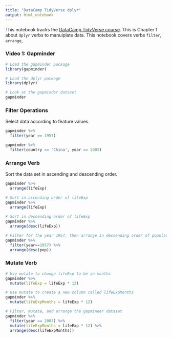 ```yaml
---
title: "DataCamp TidyVerse dplyr"
output: html_notebook
---
```


This notebook tracks the [DataCamp TidyVerse course](https://www.datacamp.com/courses/introduction-to-the-tidyverse).  This is Chapter 1 about `dplyr` verbs to manuiplate data.
This notebook covers verbs `filter`, `arrange`, 

### Video 1: Gapminder

```r
# Load the gapminder package
library(gapminder)

# Load the dplyr package
library(dplyr)

# Look at the gapminder dataset
gapminder
```

### Filter Operations

Select data according to feature values.

```r
gapminder %>%
  filter(year == 1957)
```
```r
gapminder %>%
  filter(country == 'China', year == 2002)
```


### Arrange Verb

Sort the data set in ascending and descending order.

```r
gapminder %>%
  arrange(lifeExp)
```

```r
# Sort in ascending order of lifeExp
gapminder %>%
  arrange(lifeExp)
  
# Sort in descending order of lifeExp
gapminder %>%
  arrange(desc(lifeExp))
```

```r
# Filter for the year 1957, then arrange in descending order of population
gapminder %>%
  filter(year==1957) %>%
  arrange(desc(pop))
```

### Mutate Verb

```r
# Use mutate to change lifeExp to be in months
gapminder %>%
  mutate(lifeExp = lifeExp * 12)

# Use mutate to create a new column called lifeExpMonths
gapminder %>%
  mutate(lifeExpMonths = lifeExp * 12)
```

```r
# Filter, mutate, and arrange the gapminder dataset
gapminder %>%
  filter(year == 2007) %>%
  mutate(lifeExpMonths = lifeExp * 12) %>%
  arrange(desc(lifeExpMonths))
```
